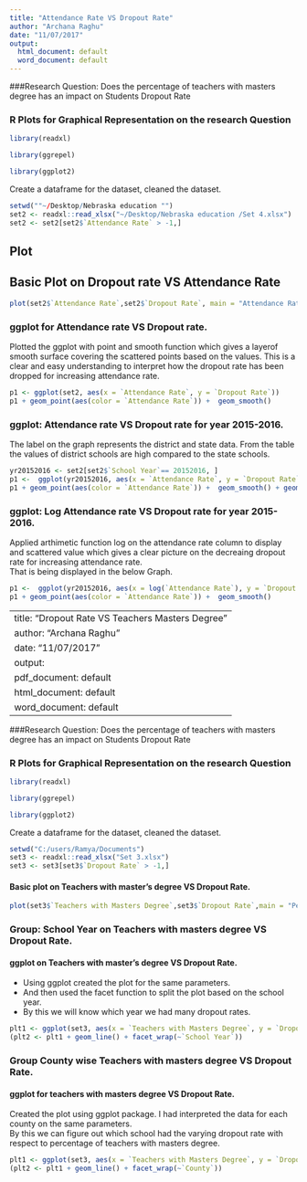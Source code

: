 ```yaml
---
title: "Attendance Rate VS Dropout Rate"
author: "Archana Raghu"
date: "11/07/2017"
output:
  html_document: default
  word_document: default
---
```



###Research Question: Does the percentage of teachers with masters degree has an impact on Students Dropout Rate

### R Plots for Graphical Representation on the research Question




```r
library(readxl)	

library(ggrepel)

library(ggplot2)
```

Create a dataframe for the dataset, cleaned the dataset.
```r
setwd(""~/Desktop/Nebraska education "")
set2 <- readxl::read_xlsx("~/Desktop/Nebraska education /Set 4.xlsx")
set2 <- set2[set2$`Attendance Rate` > -1,]
```
## Plot
## Basic Plot on Dropout rate VS Attendance Rate

```r
plot(set2$`Attendance Rate`,set2$`Dropout Rate`, main = "Attendance Rate VS Dropout Rate",xlab = "Attendance Rate",ylab = "Dropout Rate",col.lab="blue",cex.lab=0.75,cex=2,col="red")
```

### ggplot for Attendance rate VS Dropout rate.  

Plotted the ggplot with point and smooth function which gives a layerof smooth surface covering the scattered points based on the values.   This is a clear and easy understanding to interpret how the dropout rate has been dropped for increasing attendance rate.  
```r
p1 <- ggplot(set2, aes(x = `Attendance Rate`, y = `Dropout Rate`))
p1 + geom_point(aes(color = `Attendance Rate`)) +  geom_smooth()
```

### ggplot: Attendance rate VS Dropout rate for year 2015-2016.
The label on the graph represents the district and state data. From the table the values of district schools are high compared to the state schools.
```r
yr20152016 <- set2[set2$`School Year`== 20152016, ]
p1 <-  ggplot(yr20152016, aes(x = `Attendance Rate`, y = `Dropout Rate`, main ="Year 2015-2016"))
p1 + geom_point(aes(color = `Attendance Rate`)) +  geom_smooth() + geom_text(aes(label=Type),size=3)
```

### ggplot: Log Attendance rate VS Dropout rate for year 2015-2016.  
Applied arthimetic function log on the attendance rate column to display and scattered value which gives a clear picture on the decreaing dropout rate for increasing attendance rate.  
That is being displayed in the below Graph.
```r
p1 <-  ggplot(yr20152016, aes(x = log(`Attendance Rate`), y = `Dropout Rate`))
p1 + geom_point(aes(color = `Attendance Rate`)) +  geom_smooth()
```

---
title: "Dropout Rate VS Teachers Masters Degree"
author: "Archana Raghu"
date: "11/07/2017"
output:
  pdf_document: default
  html_document: default
  word_document: default
---


###Research Question: Does the percentage of teachers with masters degree has an impact on Students Dropout Rate

### R Plots for Graphical Representation on the research Question




```r
library(readxl)	

library(ggrepel)

library(ggplot2)
```

Create a dataframe for the dataset, cleaned the dataset.
```r
setwd("C:/users/Ramya/Documents")
set3 <- readxl::read_xlsx("Set 3.xlsx")
set3 <- set3[set3$`Dropout Rate` > -1,]
```

#### Basic plot on Teachers with master's degree VS Dropout Rate.
```r
plot(set3$`Teachers with Masters Degree`,set3$`Dropout Rate`,main = "Percentage of Teachers with masters degree VS Dropout Rate",xlab = "% of teachers with master's Degree",ylab = "Dropout Rate",col.lab="blue",cex.lab=0.75,cex=2,col="red")
```

### Group: School Year on Teachers with masters degree VS Dropout Rate.

#### ggplot on Teachers with master's degree VS Dropout Rate. 
* Using ggplot created the plot for the same parameters.
* And then used the facet function to split the plot based on the school year. 
* By this we will know which year we had many dropout rates.
```r
plt1 <- ggplot(set3, aes(x = `Teachers with Masters Degree`, y = `Dropout Rate`))
(plt2 <- plt1 + geom_line() + facet_wrap(~`School Year`))
```

### Group County wise Teachers with masters degree VS Dropout Rate.
#### ggplot for teachers with masters degree VS Dropout Rate.
Created the plot using ggplot package.  I had interpreted the data for each county on the same parameters.   
By this we can figure out which school had the varying dropout rate with respect to percentage of teachers with masters degree.
```r
plt1 <- ggplot(set3, aes(x = `Teachers with Masters Degree`, y = `Dropout Rate`))
(plt2 <- plt1 + geom_line() + facet_wrap(~`County`))
```
